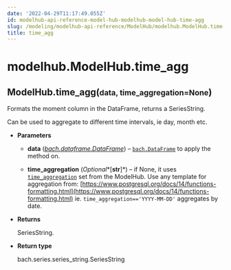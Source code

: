 ```yaml
---
date: '2022-04-29T11:17:49.055Z'
id: modelhub-api-reference-model-hub-modelhub-model-hub-time-agg
slug: /modeling/modelhub-api-reference/ModelHub/modelhub.ModelHub.time-agg/
title: time_agg
---
```


# modelhub.ModelHub.time_agg

<div class="method">
<h2 class="signature-class"><span class="additional-name">ModelHub.</span><span class="name">time_agg(</span><small class="parameter-list"><span class="parameter" id="data">data</span>, <span class="parameter" id="time_aggregation">time_aggregation=None</span></small>)</h2>


<div class="content">

Formats the moment column in the DataFrame, returns a SeriesString.

Can be used to aggregate to different time intervals, ie day, month etc.


* **Parameters**

    
    * **data** ([*bach.dataframe.DataFrame*](/docs/modeling/bach/api-reference/DataFrame/bach.DataFrame/#bach.DataFrame)) – [`bach.DataFrame`](/docs/modeling/bach/api-reference/DataFrame/bach.DataFrame/#bach.DataFrame) to apply the method on.


    * **time_aggregation** (*Optional**[**str**]*) – if None, it uses [`time_aggregation`](/docs/modeling/modelhub-api-reference/ModelHub/modelhub.ModelHub.time-aggregation/#modelhub.ModelHub.time-aggregation) set from the
    ModelHub. Use any template for aggregation from:
    [https://www.postgresql.org/docs/14/functions-formatting.html](https://www.postgresql.org/docs/14/functions-formatting.html)
    ie. `time_aggregation=='YYYY-MM-DD'` aggregates by date.



* **Returns**

    SeriesString.



* **Return type**

    bach.series.series_string.SeriesString



</div>

</div>
